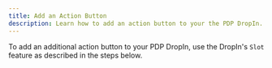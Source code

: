 ```yaml
---
title: Add an Action Button
description: Learn how to add an action button to your the PDP DropIn.
---
```


To add an additional action button to your PDP DropIn, use the DropIn's `Slot` feature as described in the steps below.
